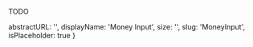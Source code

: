 TODO

  abstractURL: '',
  displayName: 'Money Input',
  size: '',
  slug: 'MoneyInput',
  isPlaceholder: true
}
